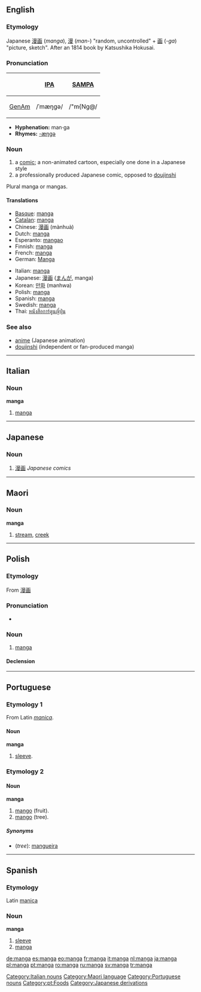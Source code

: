 {{wikipedia|dab=manga (disambiguation)|manga}}
==English==

===Etymology===
Japanese [[漫画]] (''manga''), [[漫]] (''man-'') "random, uncontrolled" + [[画]] (''-ga'') "picture, sketch".  After an 1814 book by Katsushika Hokusai.

===Pronunciation===
{| border=1 cellpadding=5
! !! [[w:International Phonetic Alphabet|IPA]] !! [[w:SAMPA|SAMPA]]
|-
! [[GenAm]]
| /ˈmæŋɡə/ || /"m{Ng@/
|}

* '''Hyphenation:''' man·ga
* '''Rhymes:''' [[Rhymes:English:-æŋɡə|-æŋɡə]]

===Noun===
{{wikipedia}}
{{en-noun|manga}}

# a [[comic]]; a non-animated cartoon, especially one done in a Japanese style
# a professionally produced Japanese comic, opposed to [[doujinshi]]

Plural manga or mangas.

====Translations====
{{top}}
* [[Basque]]: [[#Basque|manga]]
* [[Catalan]]: [[#Catalan|manga]]
* Chinese: [[漫画]] (mànhuà)
* Dutch: [[#Dutch|manga]]
* Esperanto: [[mangao]]
* Finnish: [[#Finnish|manga]]
* French: [[#French|manga]]
* German: [[Manga]]
{{mid}}
* Italian: [[#Italian|manga]]
* Japanese: [[漫画]] ([[まんが]], manga)
* Korean: [[만화]] (manhwa)
* Polish: [[#Polish|manga]]
* Spanish: [[#Spanish|manga]]
* Swedish: [[#Swedish|manga]]
* Thai: [[หนังสือการ์ตูนญี่ปุ่น]]
{{bottom}}

===See also===
* [[anime]] (Japanese animation)
* [[doujinshi]] (independent or fan-produced manga)

----

==Italian==

===Noun===
'''manga''' {{m}} {{inv}}

# [[#English|manga]]

[[Category:Italian nouns]]

----

==Japanese==

===Noun===
{{ja-noun|r|hira=まんが}}

# [[漫画]] ''Japanese comics''

----

==Maori==

===Noun===
'''manga'''

# [[stream]], [[creek]]

[[Category:Maori language]]

----
==Polish==

===Etymology===
From {{Ja.|pl}} [[漫画]]

===Pronunciation===
* {{IPA|[ˈmaŋga]|lang=pl}}

===Noun===
{{infl|pl|noun|g=f}}

# [[#English|manga]]

====Declension====
{{pl-decl-noun
|manga|mangi
|mangi|mang
|mandze|mangom
|mangę|mangi
|mangą|mangami
|mandze|mangach
|mango|mangi
}}
----

==Portuguese==

===Etymology 1===
From Latin ''[[manica]]''.

====Noun====
'''manga''' {{f}}

# [[sleeve]].

===Etymology 2===

====Noun====
'''manga''' {{f}}

# [[mango]] (fruit).
# [[mango]] (tree).

=====Synonyms=====
* (''tree''): [[mangueira]]

[[Category:Portuguese nouns]]
[[Category:pt:Foods]]

----

==Spanish==

===Etymology===
Latin [[manica]]

===Noun===
'''manga''' {{f}}

# [[sleeve]]
# [[manga]]

[[Category:Japanese derivations]]

[[de:manga]]
[[es:manga]]
[[eo:manga]]
[[fr:manga]]
[[it:manga]]
[[nl:manga]]
[[ja:manga]]
[[pl:manga]]
[[pt:manga]]
[[ro:manga]]
[[ru:manga]]
[[sv:manga]]
[[tr:manga]]